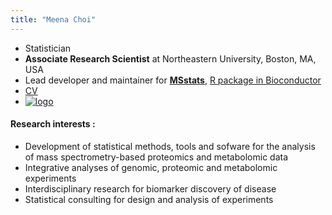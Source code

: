 ```yaml
---
title: "Meena Choi"
---
```


- Statistician
- **Associate Research Scientist** at Northeastern University, Boston, MA, USA
- Lead developer and maintainer for [**MSstats**]((https://msstats.org)), [R package in Bioconductor](http://bioconductor.org/packages/release/bioc/html/MSstats.html) 
- [CV](https://github.com/MeenaChoi/personal_site/blob/master/MC_CV.pdf)
- [![logo](images/GitHub-Mark-32px.png)](https://github.com/MeenaChoi)

#### __Research interests :__

- Development of statistical methods, tools and sofware for the analysis of mass spectrometry-based proteomics
and metabolomic data
- Integrative analyses of genomic, proteomic and metabolomic experiments
- Interdisciplinary research for biomarker discovery of disease
- Statistical consulting for design and analysis of experiments
